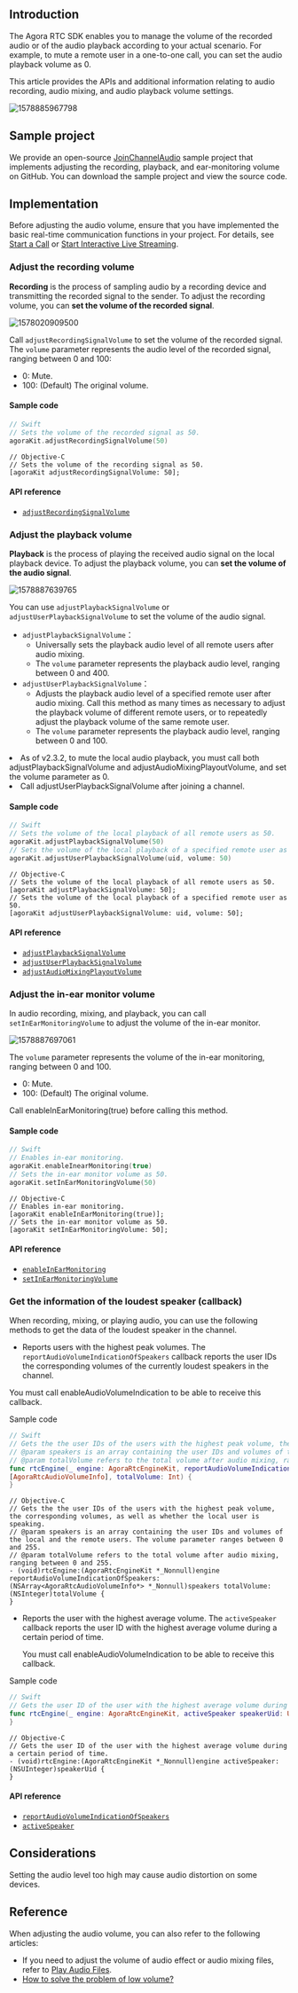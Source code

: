 <PlatformWrapper platform="ios">

## Introduction

The Agora RTC SDK enables you to manage the volume of the recorded audio or of the audio playback according to your actual scenario. For example, to mute a remote user in a one-to-one call, you can set the audio playback volume as 0.

This article provides the APIs and additional information relating to audio recording, audio mixing, and audio playback volume settings.

![1578885967798](https://web-cdn.agora.io/docs-files/1578885967798)

## Sample project

We provide an open-source [JoinChannelAudio](https://github.com/AgoraIO/API-Examples/blob/master/iOS/APIExample/Examples/Basic/JoinChannelAudio/JoinChannelAudio.swift) sample project that implements adjusting the recording, playback, and ear-monitoring volume on GitHub. You can download the sample project and view the source code.

## Implementation
Before adjusting the audio volume, ensure that you have implemented the basic real-time communication functions in your project. For details, see [Start a Call](/3.x/video-calling/quickstart-guide/get-started-sdk) or [Start Interactive Live Streaming](../quickstart-guide/start-video-streaming).

### Adjust the recording volume

**Recording** is the process of sampling audio by a recording device and transmitting the recorded signal to the sender. To adjust the recording volume, you can **set the volume of the recorded signal**.

![1578020909500](https://web-cdn.agora.io/docs-files/1578020909500)

Call `adjustRecordingSignalVolume` to set the volume of the recorded signal.
The `volume` parameter represents the audio level of the recorded signal, ranging between 0 and 100:
- 0: Mute.
- 100: (Default) The original volume.

#### Sample code

```swift
// Swift
// Sets the volume of the recorded signal as 50.
agoraKit.adjustRecordingSignalVolume(50)
```

```objc
// Objective-C
// Sets the volume of the recording signal as 50.
[agoraKit adjustRecordingSignalVolume: 50];
```

#### API reference

- [`adjustRecordingSignalVolume`](https://docs.agora.io/en/Interactive%20Broadcast/API%20Reference/oc/Classes/AgoraRtcEngineKit.html#//api/name/adjustRecordingSignalVolume:)

### Adjust the playback volume

**Playback** is the process of playing the received audio signal on the local playback device. To adjust the playback volume, you can **set the volume of the audio signal**.

![1578887639765](https://web-cdn.agora.io/docs-files/1578887639765)

You can use `adjustPlaybackSignalVolume` or `adjustUserPlaybackSignalVolume` to set the volume of the audio signal.
- `adjustPlaybackSignalVolume`：
  - Universally sets the playback audio level of all remote users after audio mixing.
  - The `volume` parameter represents the playback audio level, ranging between 0 and 400.
- `adjustUserPlaybackSignalVolume`：
  - Adjusts the playback audio level of a specified remote user after audio mixing. Call this method as many times as necessary to adjust the playback volume of different remote users, or to repeatedly adjust the playback volume of the same remote user.
  - The `volume` parameter represents the playback audio level, ranging between 0 and 100.

<div class="alert note"><li>As of v2.3.2, to mute the local audio playback, you must call both adjustPlaybackSignalVolume and adjustAudioMixingPlayoutVolume, and set the volume parameter as 0.</li><li>Call adjustUserPlaybackSignalVolume after joining a channel.</li></div>

#### Sample code

```swift
// Swift
// Sets the volume of the local playback of all remote users as 50.
agoraKit.adjustPlaybackSignalVolume(50)
// Sets the volume of the local playback of a specified remote user as 50.
agoraKit.adjustUserPlaybackSignalVolume(uid, volume: 50)
```

```objc
// Objective-C
// Sets the volume of the local playback of all remote users as 50.
[agoraKit adjustPlaybackSignalVolume: 50];
// Sets the volume of the local playback of a specified remote user as 50.
[agoraKit adjustUserPlaybackSignalVolume: uid, volume: 50];
```

#### API reference

- [`adjustPlaybackSignalVolume`](https://docs.agora.io/en/Interactive%20Broadcast/API%20Reference/oc/Classes/AgoraRtcEngineKit.html#//api/name/adjustPlaybackSignalVolume:)
- [`adjustUserPlaybackSignalVolume`](https://docs.agora.io/en/Interactive%20Broadcast/API%20Reference/oc/Classes/AgoraRtcEngineKit.html#//api/name/adjustUserPlaybackSignalVolume:volume:)
- [`adjustAudioMixingPlayoutVolume`](https://docs.agora.io/en/Interactive%20Broadcast/API%20Reference/oc/Classes/AgoraRtcEngineKit.html#//api/name/adjustAudioMixingPlayoutVolume:)

### Adjust the in-ear monitor volume

In audio recording, mixing, and playback, you can call `setInEarMonitoringVolume` to adjust the volume of the in-ear monitor.

![1578887697061](https://web-cdn.agora.io/docs-files/1578887697061)

The `volume` parameter represents the volume of the in-ear monitoring, ranging between 0 and 100.
- 0: Mute.
- 100: (Default) The original volume.

<div class="alert note">Call enableInEarMonitoring(true) before calling this method.</div>

#### Sample code

```swift
// Swift
// Enables in-ear monitoring.
agoraKit.enableInearMonitoring(true)
// Sets the in-ear monitor volume as 50.
agoraKit.setInEarMonitoringVolume(50)
```

```objc
// Objective-C
// Enables in-ear monitoring.
[agoraKit enableInEarMonitoring(true)];
// Sets the in-ear monitor volume as 50.
[agoraKit setInEarMonitoringVolume: 50];
```

#### API reference

- [`enableInEarMonitoring`](https://docs.agora.io/en/Interactive%20Broadcast/API%20Reference/oc/Classes/AgoraRtcEngineKit.html#//api/name/enableInEarMonitoring:)
- [`setInEarMonitoringVolume`](https://docs.agora.io/en/Interactive%20Broadcast/API%20Reference/oc/Classes/AgoraRtcEngineKit.html#//api/name/setInEarMonitoringVolume:)

### Get the information of the loudest speaker (callback)

When recording, mixing, or playing audio, you can use the following methods to get the data of the loudest speaker in the channel.

-  Reports users with the highest peak volumes. The `reportAudioVolumeIndicationOfSpeakers` callback reports the user IDs the corresponding volumes of the currently loudest speakers in the channel.

  <div class="alert note">You must call enableAudioVolumeIndication to be able to receive this callback.</div>

Sample code

```swift
// Swift
// Gets the the user IDs of the users with the highest peak volume, the corresponding volumes, as well as whether the local user is speaking.
// @param speakers is an array containing the user IDs and volumes of the local and the remote users. The volume parameter ranges between 0 and 255.
// @param totalVolume refers to the total volume after audio mixing, ranging between 0 and 255.
func rtcEngine(_ engine: AgoraRtcEngineKit, reportAudioVolumeIndicationOfSpeakers speakers:
[AgoraRtcAudioVolumeInfo], totalVolume: Int) {
}
```

```objc
// Objective-C
// Gets the the user IDs of the users with the highest peak volume, the corresponding volumes, as well as whether the local user is speaking.
// @param speakers is an array containing the user IDs and volumes of the local and the remote users. The volume parameter ranges between 0 and 255.
// @param totalVolume refers to the total volume after audio mixing, ranging between 0 and 255.
- (void)rtcEngine:(AgoraRtcEngineKit *_Nonnull)engine reportAudioVolumeIndicationOfSpeakers:(NSArray<AgoraRtcAudioVolumeInfo*> *_Nonnull)speakers totalVolume:(NSInteger)totalVolume {
}
```

- Reports the user with the highest average volume. The `activeSpeaker` callback reports the user ID with the highest average volume during a certain period of time.

  <div class="alert note">You must call enableAudioVolumeIndication to be able to receive this callback.</div>

Sample code

```swift
// Swift
// Gets the user ID of the user with the highest average volume during a certain period of time.
func rtcEngine(_ engine: AgoraRtcEngineKit, activeSpeaker speakerUid: UInt) {
}
```

```objc
// Objective-C
// Gets the user ID of the user with the highest average volume during a certain period of time.
- (void)rtcEngine:(AgoraRtcEngineKit *_Nonnull)engine activeSpeaker:(NSUInteger)speakerUid {
}
```

#### API reference

- [`reportAudioVolumeIndicationOfSpeakers`](https://docs.agora.io/en/Interactive%20Broadcast/API%20Reference/oc/Protocols/AgoraRtcEngineDelegate.html#//api/name/rtcEngine:reportAudioVolumeIndicationOfSpeakers:totalVolume:4)
- [`activeSpeaker`](https://docs.agora.io/en/Interactive%20Broadcast/API%20Reference/oc/Protocols/AgoraRtcEngineDelegate.html#//api/name/rtcEngine:activeSpeaker:)

## Considerations

Setting the audio level too high may cause audio distortion on some devices.

## Reference

When adjusting the audio volume, you can also refer to the following articles:

- If you need to adjust the volume of audio effect or audio mixing files, refer to [Play Audio Files](../advanced-features/audio-effect-mixing).
- [How to solve the problem of low volume?](https://docs.agora.io/en/faq/audio_low)

</PlatformWrapper>